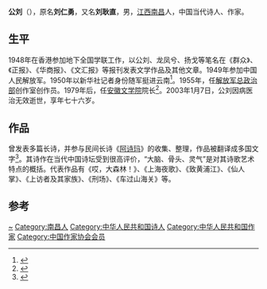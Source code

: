 {{Otheruses|公刘}}

'''公刘'''（{{bd|1927年|3月7日|2003年|1月7日|catIdx=G}}），原名'''刘仁勇'''，又名'''刘耿直'''，男，[[江西|江西]][[南昌|南昌]]人，中国当代诗人、作家。

== 生平 ==
1948年在香港参加地下全国学联工作，以公刘、龙凤兮、扬戈等笔名在《群众》、《正报》、《华商报》、《文汇报》等报刊发表文学作品及其他文章。1949年参加中国人民解放军。1950年以新华社记者身份随军挺进云南<ref>{{Cite book|title=中国现代作家六十人|last=贵阳师院安顺专科班|first=|publisher=贵阳师院安顺专科班|year=|isbn=|location=|pages=9}}</ref>。1955年，任[[中国人民解放军总政治部|解放军总政治部]]创作室创作员。1979年后，任[[安徽文学院|安徽文学院]]院长<ref>{{Cite book|title=中国当代文学作品精选 1949-1999 杂文卷|last=何满子主编|first=|publisher=北京：北京十月文艺出版社|year=1999.09|isbn=7-5302-0579-X|location=|pages=476}}</ref>。2003年1月7日，公刘因病医治无效逝世，享年七十六岁。

== 作品 ==
曾发表多篇长诗，并参与民间长诗《[[阿诗玛|阿诗玛]]》的收集、整理，作品被翻译成多国文字<ref>{{Cite book|title=中国文学家辞典 现代 第1分册|last=北京语言学院《中国文学家辞典》编委会编|first=|publisher=成都：四川人民出版社|year=1979.12|isbn=|location=|pages=74-75}}</ref>。其诗作在当代中国诗坛受到很高评价，“大脑、骨头、灵气”是对其诗歌艺术特点的概括。代表作品有《哎，大森林！》、《上海夜歌》、《致黄浦江》、《仙人掌》、《上访者及其家族》、《刑场》、《车过山海关》等。

== 参考 ==
{{reflist}}

{{中国作家协会第三届理事会}}
{{中国作家协会第四届理事会}}
{{中国作家协会第六届全国委员会}}

{{Authority control}}
{{DEFAULTSORT:Gong}}
[[Category:刘姓|~]]
[[Category:南昌人|Category:南昌人]]
[[Category:中华人民共和国诗人|Category:中华人民共和国诗人]]
[[Category:中华人民共和国作家|Category:中华人民共和国作家]]
[[Category:中国作家协会会员|Category:中国作家协会会员]]
